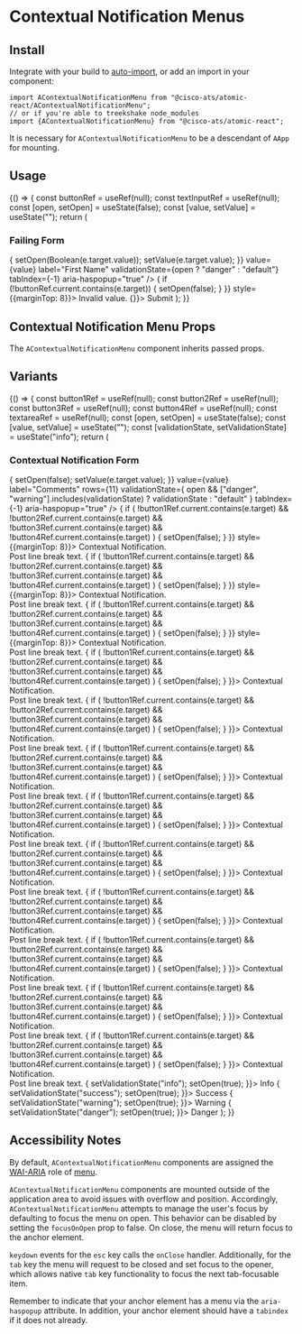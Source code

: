 

<Meta
  title="Components/Contextual Notification Menus"
  component={AContextualNotificationMenu}
/>

# Contextual Notification Menus

## Install

Integrate with your build to [auto-import](?path=/docs/getting-started--page#integrating), or add an import in your component:

```
import AContextualNotificationMenu from "@cisco-ats/atomic-react/AContextualNotificationMenu";
// or if you're able to treekshake node_modules
import {AContextualNotificationMenu} from "@cisco-ats/atomic-react";
```

It is necessary for `AContextualNotificationMenu` to be a descendant of `AApp` for mounting.

## Usage

<Preview>
  <Story name="usage-1">
    <YourComponent>
      {() => {
        const buttonRef = useRef(null);
        const textInputRef = useRef(null);
        const [open, setOpen] = useState(false);
        const [value, setValue] = useState("");
        return (
          <AContainer style={{maxWidth: 400}}>
            <h3>Failing Form</h3>
            <ARow>
              <ACol>
                <ATextInput
                  ref={textInputRef}
                  onChange={(e) => {
                    setOpen(Boolean(e.target.value));
                    setValue(e.target.value);
                  }}
                  value={value}
                  label="First Name"
                  validationState={open ? "danger" : "default"}
                  tabIndex={-1}
                  aria-haspopup="true"
                />
                <AContextualNotificationMenu
                  anchorRef={textInputRef}
                  open={open}
                  placement="top-right"
                  variant="danger"
                  onClose={(e) => {
                    if (!buttonRef.current.contains(e.target)) {
                      setOpen(false);
                    }
                  }}
                  style={{marginTop: 8}}>
                  Invalid value.
                </AContextualNotificationMenu>
              </ACol>
            </ARow>
            <ARow>
              <ACol className="text-right">
                <AButton ref={buttonRef} onClick={() => {}}>
                  Submit
                </AButton>
              </ACol>
            </ARow>
          </AContainer>
        );
      }}
    </YourComponent>
  </Story>
</Preview>

## Contextual Notification Menu Props

The `AContextualNotificationMenu` component inherits passed props.

<Props of={AContextualNotificationMenu} />

## Variants

<Preview>
  <Story name="variants-1">
    <YourComponent>
      {() => {
        const button1Ref = useRef(null);
        const button2Ref = useRef(null);
        const button3Ref = useRef(null);
        const button4Ref = useRef(null);
        const textareaRef = useRef(null);
        const [open, setOpen] = useState(false);
        const [value, setValue] = useState("");
        const [validationState, setValidationState] = useState("info");
        return (
          <AContainer style={{maxWidth: 670}}>
            <h3>Contextual Notification Form</h3>
            <ARow>
              <ACol>
                <ATextarea
                  ref={textareaRef}
                  onChange={(e) => {
                    setOpen(false);
                    setValue(e.target.value);
                  }}
                  value={value}
                  label="Comments"
                  rows={11}
                  validationState={
                    open && ["danger", "warning"].includes(validationState)
                      ? validationState
                      : "default"
                  }
                  tabIndex={-1}
                  aria-haspopup="true"
                />
                <AContextualNotificationMenu
                  anchorRef={textareaRef}
                  open={open}
                  placement="top-right"
                  variant={validationState}
                  onClose={(e) => {
                    if (
                      !button1Ref.current.contains(e.target) &&
                      !button2Ref.current.contains(e.target) &&
                      !button3Ref.current.contains(e.target) &&
                      !button4Ref.current.contains(e.target)
                    ) {
                      setOpen(false);
                    }
                  }}
                  style={{marginTop: 8}}>
                  Contextual Notification.
                  <br />
                  Post line break text.
                </AContextualNotificationMenu>
                <AContextualNotificationMenu
                  anchorRef={textareaRef}
                  open={open}
                  placement="top"
                  variant={validationState}
                  onClose={(e) => {
                    if (
                      !button1Ref.current.contains(e.target) &&
                      !button2Ref.current.contains(e.target) &&
                      !button3Ref.current.contains(e.target) &&
                      !button4Ref.current.contains(e.target)
                    ) {
                      setOpen(false);
                    }
                  }}
                  style={{marginTop: 8}}>
                  Contextual Notification.
                  <br />
                  Post line break text.
                </AContextualNotificationMenu>
                <AContextualNotificationMenu
                  anchorRef={textareaRef}
                  open={open}
                  placement="top-left"
                  variant={validationState}
                  onClose={(e) => {
                    if (
                      !button1Ref.current.contains(e.target) &&
                      !button2Ref.current.contains(e.target) &&
                      !button3Ref.current.contains(e.target) &&
                      !button4Ref.current.contains(e.target)
                    ) {
                      setOpen(false);
                    }
                  }}
                  style={{marginTop: 8}}>
                  Contextual Notification.
                  <br />
                  Post line break text.
                </AContextualNotificationMenu>
                <AContextualNotificationMenu
                  anchorRef={textareaRef}
                  open={open}
                  placement="right-top"
                  variant={validationState}
                  onClose={(e) => {
                    if (
                      !button1Ref.current.contains(e.target) &&
                      !button2Ref.current.contains(e.target) &&
                      !button3Ref.current.contains(e.target) &&
                      !button4Ref.current.contains(e.target)
                    ) {
                      setOpen(false);
                    }
                  }}>
                  Contextual Notification.
                  <br />
                  Post line break text.
                </AContextualNotificationMenu>
                <AContextualNotificationMenu
                  anchorRef={textareaRef}
                  open={open}
                  placement="right"
                  variant={validationState}
                  onClose={(e) => {
                    if (
                      !button1Ref.current.contains(e.target) &&
                      !button2Ref.current.contains(e.target) &&
                      !button3Ref.current.contains(e.target) &&
                      !button4Ref.current.contains(e.target)
                    ) {
                      setOpen(false);
                    }
                  }}>
                  Contextual Notification.
                  <br />
                  Post line break text.
                </AContextualNotificationMenu>
                <AContextualNotificationMenu
                  anchorRef={textareaRef}
                  open={open}
                  placement="right-bottom"
                  variant={validationState}
                  onClose={(e) => {
                    if (
                      !button1Ref.current.contains(e.target) &&
                      !button2Ref.current.contains(e.target) &&
                      !button3Ref.current.contains(e.target) &&
                      !button4Ref.current.contains(e.target)
                    ) {
                      setOpen(false);
                    }
                  }}>
                  Contextual Notification.
                  <br />
                  Post line break text.
                </AContextualNotificationMenu>
                <AContextualNotificationMenu
                  anchorRef={textareaRef}
                  open={open}
                  placement="bottom-right"
                  variant={validationState}
                  onClose={(e) => {
                    if (
                      !button1Ref.current.contains(e.target) &&
                      !button2Ref.current.contains(e.target) &&
                      !button3Ref.current.contains(e.target) &&
                      !button4Ref.current.contains(e.target)
                    ) {
                      setOpen(false);
                    }
                  }}>
                  Contextual Notification.
                  <br />
                  Post line break text.
                </AContextualNotificationMenu>
                <AContextualNotificationMenu
                  anchorRef={textareaRef}
                  open={open}
                  placement="bottom"
                  variant={validationState}
                  onClose={(e) => {
                    if (
                      !button1Ref.current.contains(e.target) &&
                      !button2Ref.current.contains(e.target) &&
                      !button3Ref.current.contains(e.target) &&
                      !button4Ref.current.contains(e.target)
                    ) {
                      setOpen(false);
                    }
                  }}>
                  Contextual Notification.
                  <br />
                  Post line break text.
                </AContextualNotificationMenu>
                <AContextualNotificationMenu
                  anchorRef={textareaRef}
                  open={open}
                  placement="bottom-left"
                  variant={validationState}
                  onClose={(e) => {
                    if (
                      !button1Ref.current.contains(e.target) &&
                      !button2Ref.current.contains(e.target) &&
                      !button3Ref.current.contains(e.target) &&
                      !button4Ref.current.contains(e.target)
                    ) {
                      setOpen(false);
                    }
                  }}>
                  Contextual Notification.
                  <br />
                  Post line break text.
                </AContextualNotificationMenu>
                <AContextualNotificationMenu
                  anchorRef={textareaRef}
                  open={open}
                  placement="left-bottom"
                  variant={validationState}
                  onClose={(e) => {
                    if (
                      !button1Ref.current.contains(e.target) &&
                      !button2Ref.current.contains(e.target) &&
                      !button3Ref.current.contains(e.target) &&
                      !button4Ref.current.contains(e.target)
                    ) {
                      setOpen(false);
                    }
                  }}>
                  Contextual Notification.
                  <br />
                  Post line break text.
                </AContextualNotificationMenu>
                <AContextualNotificationMenu
                  anchorRef={textareaRef}
                  open={open}
                  placement="left"
                  variant={validationState}
                  onClose={(e) => {
                    if (
                      !button1Ref.current.contains(e.target) &&
                      !button2Ref.current.contains(e.target) &&
                      !button3Ref.current.contains(e.target) &&
                      !button4Ref.current.contains(e.target)
                    ) {
                      setOpen(false);
                    }
                  }}>
                  Contextual Notification.
                  <br />
                  Post line break text.
                </AContextualNotificationMenu>
                <AContextualNotificationMenu
                  anchorRef={textareaRef}
                  open={open}
                  placement="left-top"
                  variant={validationState}
                  onClose={(e) => {
                    if (
                      !button1Ref.current.contains(e.target) &&
                      !button2Ref.current.contains(e.target) &&
                      !button3Ref.current.contains(e.target) &&
                      !button4Ref.current.contains(e.target)
                    ) {
                      setOpen(false);
                    }
                  }}>
                  Contextual Notification.
                  <br />
                  Post line break text.
                </AContextualNotificationMenu>
              </ACol>
            </ARow>
            <ARow>
              <ACol className="d-flex justify-space-between">
                <AButton
                  ref={button1Ref}
                  onClick={() => {
                    setValidationState("info");
                    setOpen(true);
                  }}>
                  Info
                </AButton>
                <AButton
                  ref={button2Ref}
                  onClick={() => {
                    setValidationState("success");
                    setOpen(true);
                  }}>
                  Success
                </AButton>
                <AButton
                  ref={button3Ref}
                  onClick={() => {
                    setValidationState("warning");
                    setOpen(true);
                  }}>
                  Warning
                </AButton>
                <AButton
                  ref={button4Ref}
                  onClick={() => {
                    setValidationState("danger");
                    setOpen(true);
                  }}>
                  Danger
                </AButton>
              </ACol>
            </ARow>
          </AContainer>
        );
      }}
    </YourComponent>
  </Story>
</Preview>

## Accessibility Notes

By default, `AContextualNotificationMenu` components are assigned the [WAI-ARIA](https://www.w3.org/WAI/standards-guidelines/aria/) role of [menu](https://www.w3.org/TR/wai-aria/#menu).

`AContextualNotificationMenu` components are mounted outside of the application area to avoid issues with overflow and position.
Accordingly, `AContextualNotificationMenu` attempts to manage the user's focus by defaulting to focus the menu on open.
This behavior can be disabled by setting the `focusOnOpen` prop to false.
On close, the menu will return focus to the anchor element.

`keydown` events for the `esc` key calls the `onClose` handler. Additionally, for the `tab`
key the menu will request to be closed and set focus to the opener, which allows native `tab`
key functionality to focus the next tab-focusable item.

Remember to indicate that your anchor element has a menu via the `aria-haspopup` attribute. In addition, your anchor element should have a `tabindex` if it does not already.
